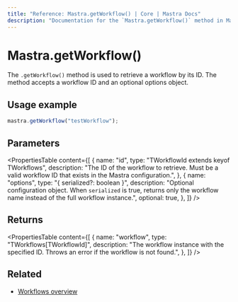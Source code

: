 ```yaml
---
title: "Reference: Mastra.getWorkflow() | Core | Mastra Docs"
description: "Documentation for the `Mastra.getWorkflow()` method in Mastra, which retrieves a workflow by ID."
---
```


# Mastra.getWorkflow()

The `.getWorkflow()` method is used to retrieve a workflow by its ID. The method accepts a workflow ID and an optional options object.

## Usage example

```typescript copy
mastra.getWorkflow("testWorkflow");
```

## Parameters

<PropertiesTable
  content={[
    {
      name: "id",
      type: "TWorkflowId extends keyof TWorkflows",
      description: "The ID of the workflow to retrieve. Must be a valid workflow ID that exists in the Mastra configuration.",
    },
    {
      name: "options",
      type: "{ serialized?: boolean }",
      description: "Optional configuration object. When `serialized` is true, returns only the workflow name instead of the full workflow instance.",
      optional: true,
    },
  ]}
/>

## Returns

<PropertiesTable
  content={[
    {
      name: "workflow",
      type: "TWorkflows[TWorkflowId]",
      description: "The workflow instance with the specified ID. Throws an error if the workflow is not found.",
    },
  ]}
/>

## Related

- [Workflows overview](/workflows/overview)
